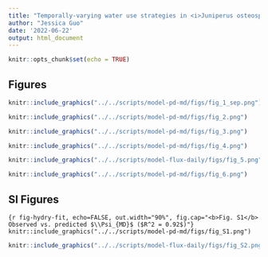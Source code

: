 ```yaml
---
title: "Temporally-varying water use strategies in <i>Juniperus osteosperma</i> associated with GPP"
author: "Jessica Guo"
date: '2022-06-22'
output: html_document
---
```

<style>
p.caption {
  font-size: 1.25em;
}
</style>

```r
knitr::opts_chunk$set(echo = TRUE)
```

## Figures


```r
knitr::include_graphics("../../scripts/model-pd-md/figs/fig_1_sep.png")
```

```r
knitr::include_graphics("../../scripts/model-pd-md/figs/fig_2.png")
```

```r
knitr::include_graphics("../../scripts/model-pd-md/figs/fig_3.png")
```


```r
knitr::include_graphics("../../scripts/model-pd-md/figs/fig_4.png")
```

```r
knitr::include_graphics("../../scripts/model-flux-daily/figs/fig_5.png")
```

```r
knitr::include_graphics("../../scripts/model-pd-md/figs/fig_6.png")
```


## SI Figures

```{r fig-hydry-fit, echo=FALSE, out.width="90%", fig.cap="<b>Fig. S1</b> Observed vs. predicted $\\Psi_{MD}$ ($R^2 = 0.92$)"}
knitr::include_graphics("../../scripts/model-pd-md/figs/fig_S1.png")
```

```r
knitr::include_graphics("../../scripts/model-flux-daily/figs/fig_S2.png")
```
